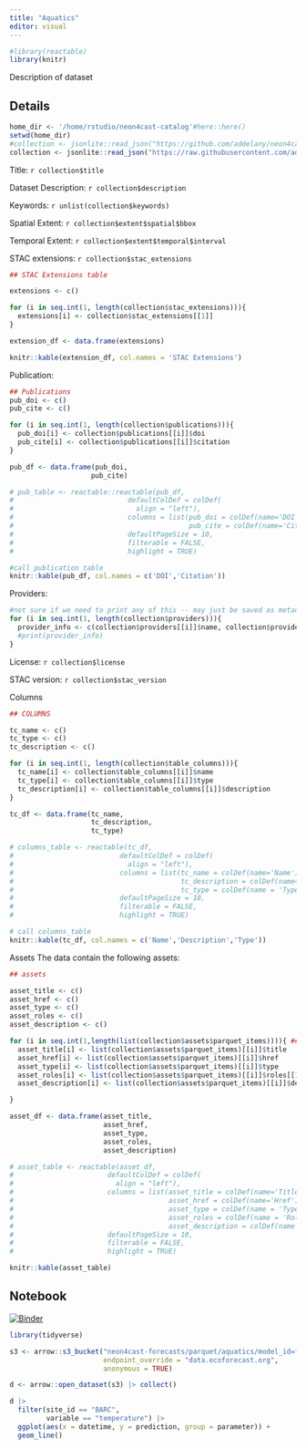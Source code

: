 ```yaml
---
title: "Aquatics"
editor: visual
---
```


```r
#library(reactable)
library(knitr)

```

Description of dataset

::: panel-tabset
## Details

```r
home_dir <- '/home/rstudio/neon4cast-catalog'#here::here()
setwd(home_dir)
#collection <- jsonlite::read_json("https://github.com/addelany/neon4cast-catalog/raw/main/output.json")
collection <- jsonlite::read_json("https://raw.githubusercontent.com/addelany/neon4cast-catalog/main/stac/v1/collection/aquatics/output.json")

```

Title: `r collection$title`

Dataset Description: `r collection$description`

Keywords: `r unlist(collection$keywords)`

Spatial Extent: `r collection$extent$spatial$bbox`

Temporal Extent: `r collection$extent$temporal$interval`

STAC extensions:
`r collection$stac_extensions`

```r
## STAC Extensions table

extensions <- c()

for (i in seq.int(1, length(collection$stac_extensions))){
  extensions[i] <- collection$stac_extensions[[1]]
}

extension_df <- data.frame(extensions)
```

```r
knitr::kable(extension_df, col.names = 'STAC Extensions')
```

Publication:
```r

## Publications
pub_doi <- c()
pub_cite <- c()

for (i in seq.int(1, length(collection$publications))){
  pub_doi[i] <- collection$publications[[i]]$doi
  pub_cite[i] <- collection$publications[[i]]$citation
}

pub_df <- data.frame(pub_doi,
                    pub_cite)

# pub_table <- reactable::reactable(pub_df,
#                            defaultColDef = colDef(
#                              align = "left"),
#                            columns = list(pub_doi = colDef(name='DOI'),
#                                           pub_cite = colDef(name='Citation')),
#                            defaultPageSize = 10,
#                            filterable = FALSE,
#                            highlight = TRUE)
```

```r
#call publication table 
knitr::kable(pub_df, col.names = c('DOI','Citation'))
```

Providers:
```r
#not sure if we need to print any of this -- may just be saved as metadata
for (i in seq.int(1, length(collection$providers))){
  provider_info <- c(collection$providers[[i]]$name, collection$providers[[i]]$url, c(unlist(collection$providers[[i]]$roles)))
  #print(provider_info)
}
```

License: `r collection$license`

STAC version: `r collection$stac_version`

Columns
```r
## COLUMNS

tc_name <- c()
tc_type <- c()
tc_description <- c()

for (i in seq.int(1, length(collection$table_columns))){
  tc_name[i] <- collection$table_columns[[i]]$name
  tc_type[i] <- collection$table_columns[[i]]$type
  tc_description[i] <- collection$table_columns[[i]]$description
}

tc_df <- data.frame(tc_name,
                    tc_description,
                    tc_type)

# columns_table <- reactable(tc_df,
#                          defaultColDef = colDef(
#                            align = "left"),
#                          columns = list(tc_name = colDef(name='Name'),
#                                         tc_description = colDef(name='Description'),
#                                         tc_type = colDef(name = 'Type')),
#                          defaultPageSize = 10,
#                          filterable = FALSE,
#                          highlight = TRUE)
```

```r
# call columns_table 
knitr::kable(tc_df, col.names = c('Name','Description','Type'))
```


Assets
The data contain the following assets:
```r
## assets

asset_title <- c()
asset_href <- c()
asset_type <- c()
asset_roles <- c()
asset_description <- c()

for (i in seq.int(1,length(list(collection$assets$parquet_items)))){ ## this needs to be converted to list before this step (do in build_collection)
  asset_title[i] <- list(collection$assets$parquet_items)[[i]]$title
  asset_href[i] <- list(collection$assets$parquet_items)[[i]]$href
  asset_type[i] <- list(collection$assets$parquet_items)[[i]]$type
  asset_roles[i] <- list(collection$assets$parquet_items)[[i]]$roles[[1]]
  asset_description[i] <- list(collection$assets$parquet_items)[[i]]$description

}

asset_df <- data.frame(asset_title,
                       asset_href,
                       asset_type,
                       asset_roles,
                       asset_description)

# asset_table <- reactable(asset_df,
#                       defaultColDef = colDef(
#                         align = "left"),
#                       columns = list(asset_title = colDef(name='Title'),
#                                      asset_href = colDef(name='Href'),
#                                      asset_type = colDef(name = 'Type'),
#                                      asset_roles = colDef(name = 'Roles'),
#                                      asset_description = colDef(name = 'description')),
#                       defaultPageSize = 10,
#                       filterable = FALSE,
#                       highlight = TRUE)
```

```r
knitr::kable(asset_table)
```

## Notebook

[![Binder](https://mybinder.org/badge_logo.svg)](https://mybinder.org/v2/gh/eco4cast/neon4cast-catalog/HEAD?urlpath=rstudio)

```r
library(tidyverse)
```

```r
s3 <- arrow::s3_bucket("neon4cast-forecasts/parquet/aquatics/model_id=flareGLM/reference_datetime=2023-02-24", 
                       endpoint_override = "data.ecoforecast.org",
                       anonymous = TRUE)

d <- arrow::open_dataset(s3) |> collect()
```

```r
d |> 
  filter(site_id == "BARC",
         variable == "temperature") |> 
  ggplot(aes(x = datetime, y = prediction, group = parameter)) +
  geom_line()

```

:::
